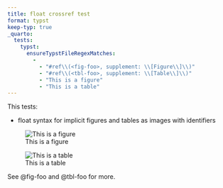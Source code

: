 ```yaml
---
title: float crossref test
format: typst
keep-typ: true
_quarto:
  tests:
    typst:
      ensureTypstFileRegexMatches:
        - 
          - "#ref\\(<fig-foo>, supplement: \\[Figure\\]\\)"
          - "#ref\\(<tbl-foo>, supplement: \\[Table\\]\\)"
          - "This is a figure"
          - "This is a table"
---
```


This tests:

- float syntax for implicit figures and tables as images with identifiers

![This is a figure](img/surus.jpg){#fig-foo}

![This is a table](img/surus.jpg){#tbl-foo}

See @fig-foo and @tbl-foo for more.